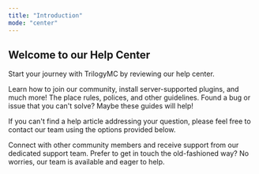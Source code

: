 ```yaml
---
title: "Introduction"
mode: "center"
---
```


## Welcome to our Help Center

Start your journey with TrilogyMC by reviewing our help center.

<Columns cols={3}>
  <Card title="Getting Started" icon="newspaper" iconType="duotone" color="#aa00aa">
    Learn how to join our community, install server-supported plugins, and much more!
  </Card>
  <Card title="Rules & Polices" icon="scale-balanced" iconType="duotone" color="#aa00aa">
    The place rules, polices, and other guidelines.
  </Card>
  <Card title="Troubleshooting & FAQS" icon="bug" iconType="duotone" color="#aa00aa">
    Found a bug or issue that you can't solve? Maybe these guides will help!
  </Card>
</Columns>

If you can't find a help article addressing your question, please feel free to contact our team using the options provided below.

<Columns cols={2}>
  <Card title="Discord" icon="discord" iconType="duotone" color="#aa00aa" href="https://discord.gg/ppxKAVMZ2f" cta="Join our official Discord server">
    Connect with other community members and receive support from our dedicated support team.
  </Card>
  <Card title="Email" icon="envelope" iconType="duotone" color="#aa00aa" href="mailto:help@trilogymc.net" cta="Leave us a message!">
    Prefer to get in touch the old-fashioned way? No worries, our team is available and eager to help.
  </Card>
</Columns>